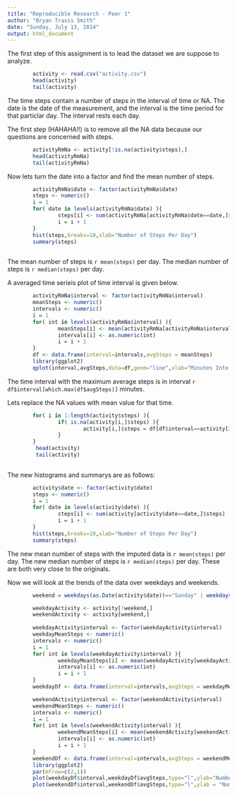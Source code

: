 ```yaml
---
title: "Reproducible Research - Peer 1"
author: "Bryan Travis Smith"
date: "Sunday, July 13, 2014"
output: html_document
---
```


The first step of this assignment is to lead the dataset we are suppose to analyze.

```r
        activity <- read.csv("activity.csv")
        head(activity)
        tail(activity)
```

The time steps contain a number of steps in the interval of time or NA.   The date is the date of the measurement, and the interval is the time period for that particlar day.  The interval rests each day.

The first step (HAHAHA!!) is to remove all the NA data because our questions are concerned with steps.

```r
        activityRmNa <- activity[!is.na(activity$steps),]
        head(activityRmNa)
        tail(activityRmNa)

```

Now lets turn the date into a factor and find the mean number of steps.

```r
        activityRmNa$date <- factor(activityRmNa$date)
        steps <- numeric()
        i = 1
        for( date in levels(activityRmNa$date) ){
                steps[i] <- sum(activityRmNa[activityRmNa$date==date,]$steps)
                i = i + 1
        }
        hist(steps,breaks=10,xlab="Number of Steps Per Day")
        summary(steps) 
        
```

The mean number of steps is `r mean(steps)` per day.  The median number of steps is `r median(steps)` per day.

A averaged time serieis plot of time interval is given below.

```r
        activityRmNa$interval <- factor(activityRmNa$interval)
        meanSteps <- numeric()
        intervals <- numeric()
        i = 1
        for( int in levels(activityRmNa$interval) ){
                meanSteps[i] <- mean(activityRmNa[activityRmNa$interval==int,]$steps)
                intervals[i] <- as.numeric(int)
                i = i + 1
        }
        df <- data.frame(interval=intervals,avgSteps = meanSteps)
        library(ggplot2)
        qplot(interval,avgSteps,data=df,geom="line",xlab="Minutes Into Day (minutes)", ylab="Average Number of Steps")

```

The time interval with the maximum average steps is in interval `r df$interval[which.max(df$avgSteps)]` minutes.

Lets replace the NA values with mean value for that time.

```r
        for( i in 1:length(activity$steps) ){
                if( is.na(activity[i,]$steps) ){
                        activity[i,]$steps = df[df$interval==activity[i,]$interval,]$avgSteps
                }
        }
         head(activity)
         tail(activity)
        
```

The new histograms and summarys are as follows:

```r

        activity$date <- factor(activity$date)
        steps <- numeric()
        i = 1
        for( date in levels(activity$date) ){
                steps[i] <- sum(activity[activity$date==date,]$steps)
                i = i + 1
        }
        hist(steps,breaks=10,xlab="Number of Steps Per Day")
        summary(steps) 
```

The new mean number of steps with the imputed data is `r mean(steps)` per day.  The new median number of steps is `r median(steps)` per day.  These are both very close to the originals.

Now we will look at the trends of the data over weekdays and weekends.

```r
        weekend = weekdays(as.Date(activity$date))=="Sunday" | weekdays(as.Date(activity$date)) == "Saturday"

        weekdayActivity <- activity[!weekend,]
        weekendActivity <- activity[weekend,]
       
        weekdayActivity$interval <- factor(weekdayActivity$interval)
        weekdayMeanSteps <- numeric()
        intervals <- numeric()
        i = 1
        for( int in levels(weekdayActivity$interval) ){
                weekdayMeanSteps[i] <- mean(weekdayActivity[weekdayActivity$interval==int,]$steps)
                intervals[i] <- as.numeric(int)
                i = i + 1
        }
        weekdayDf <- data.frame(interval=intervals,avgSteps = weekdayMeanSteps)

        weekendActivity$interval <- factor(weekendActivity$interval)
        weekendMeanSteps <- numeric()
        intervals <- numeric()
        i = 1
        for( int in levels(weekendActivity$interval) ){
                weekendMeanSteps[i] <- mean(weekendActivity[weekendActivity$interval==int,]$steps)
                intervals[i] <- as.numeric(int)
                i = i + 1
        }
        weekendDf <- data.frame(interval=intervals,avgSteps = weekendMeanSteps)
        library(ggplot2)
        par(mfrow=c(2,1))
        plot(weekdayDf$interval,weekdayDf$avgSteps,type="l",ylab="Number of Steps",xlab="")
        plot(weekendDf$interval,weekendDf$avgSteps,type="l",ylab = "Number of Steps",xlab="Time(minutes") 
```